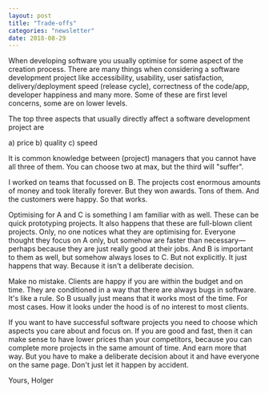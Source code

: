 ```yaml
---
layout: post
title: "Trade-offs"
categories: "newsletter"
date: 2018-08-29
---
```

When developing software you usually optimise for some aspect of the creation process. There are many things when considering a software development project like accessibility, usability, user satisfaction, delivery/deployment speed (release cycle), correctness of the code/app, developer happiness and many more. Some of these are first level concerns, some are on lower levels.
<!--more-->
The top three aspects that usually directly affect a software development project are

a) price
b) quality
c) speed

It is common knowledge between (project) managers that you cannot have all three of them. You can choose two at max, but the third will "suffer".

I worked on teams that focussed on B. The projects cost enormous amounts of money and took literally forever. But they won awards. Tons of them. And the customers were happy. So that works.

Optimising for A and C is something I am familiar with as well. These can be quick prototyping projects.
It also happens that these are full-blown client projects. Only, no one notices what they are optimising for. Everyone thought they focus on A only, but somehow are faster than necessary—perhaps because they are just really good at their jobs.
And B is important to them as well, but somehow always loses to C. But not explicitly. It just happens that way. Because it isn't a deliberate decision.

Make no mistake. Clients are happy if you are within the budget and on time. They are conditioned in a way that there are always bugs in software. It's like a rule. So B usually just means that it works most of the time. For most cases. How it looks under the hood is of no interest to most clients.

If you want to have successful software projects you need to choose which aspects you care about and focus on. If you are good and fast, then it can make sense to have lower prices than your competitors, because you can complete more projects in the same amount of time. And earn more that way. But you have to make a deliberate decision about it and have everyone on the same page. Don't just let it happen by accident.

Yours,
Holger
